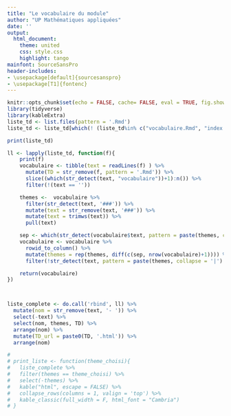 ```yaml
---
title: "Le vocabulaire du module"
author: "UP Mathématiques appliquées"
date: ''
output:
  html_document:
    theme: united
    css: style.css
    highlight: tango
mainfont: SourceSansPro
header-includes:
- \usepackage[default]{sourcesanspro}
- \usepackage[T1]{fontenc}
---
```



```r
knitr::opts_chunk$set(echo = FALSE, cache= FALSE, eval = TRUE, fig.show='hide', message = FALSE, warning = FALSE, results = 'markup' )
library(tidyverse)
library(kableExtra)
liste_td <- list.files(pattern = '.Rmd')
liste_td <- liste_td[which(! (liste_td%in% c("vocabulaire.Rmd", "index.Rmd")))]

print(liste_td)

ll <- lapply(liste_td, function(f){
    print(f)
    vocabulaire <- tibble(text = readLines(f) ) %>%
      mutate(TD = str_remove(f, pattern = '.Rmd')) %>%
      slice((which(str_detect(text, "vocabulaire"))+1):n()) %>%
      filter(!(text == ''))

    themes <-  vocabulaire %>%
      filter(str_detect(text, '###')) %>%
      mutate(text = str_remove(text, '###')) %>%
      mutate(text = trimws(text)) %>%
      pull(text)

    sep <- which(str_detect(vocabulaire$text, pattern = paste(themes, collapse = '|')))
    vocabulaire <- vocabulaire %>%
      rowid_to_column() %>%
      mutate(themes = rep(themes, diff(c(sep, nrow(vocabulaire)+1)))) %>%
      filter(!str_detect(text, pattern = paste(themes, collapse = '|') ) )

    return(vocabulaire)
})



liste_complete <- do.call('rbind', ll) %>%
  mutate(nom = str_remove(text, '- ')) %>%
  select(-text) %>%
  select(nom, themes, TD) %>%
  arrange(nom) %>%
  mutate(TD_url = paste0(TD, '.html')) %>%
  arrange(nom)

# 
# print_liste <- function(theme_choisi){
#   liste_complete %>%
#   filter(themes == theme_choisi) %>%
#   select(-themes) %>%
#   kable("html", escape = FALSE) %>%
#   collapse_rows(columns = 1, valign = 'top') %>%
#   kable_classic(full_width = F, html_font = "Cambria")
# }
```

# {.tabset .tabset-fade .tabset-pills}


<!-- ## Le vocabulaire du module -->

<!-- ```{r echo = FALSE, eval = TRUE, results='markup'} -->
<!-- liste_complete <- liste_complete %>% -->
<!--   mutate(TD = cell_spec(TD, "html", link = TD_url)) %>%  -->
<!--   select(-TD_url) -->



<!-- ``` -->


<!-- ### Commandes R -->

<!-- ```{r commandes_R, echo = FALSE, eval = TRUE, results='markup'} -->

<!-- print_liste('Commandes R') -->
<!-- ``` -->




<!-- ### Environnement R -->

<!-- ```{r env_R, echo = FALSE, eval = TRUE, results='markup'} -->
<!-- print_liste('Environnement R') -->
<!-- ``` -->


<!-- ### Statistique -->

<!-- ```{r stat, echo = FALSE, eval = TRUE, results='markup'} -->
<!-- print_liste('Statistique')  -->
<!-- ``` -->

